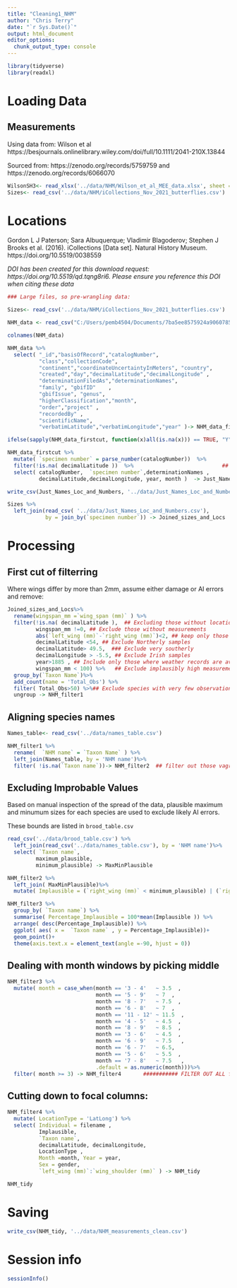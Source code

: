 ```yaml
---
title: "Cleaning1_NHM"
author: "Chris Terry"
date: "`r Sys.Date()`"
output: html_document
editor_options: 
  chunk_output_type: console
---
```


```r
library(tidyverse)
library(readxl)
```

# Loading Data

## Measurements 

Using data from: Wilson et al https://besjournals.onlinelibrary.wiley.com/doi/full/10.1111/2041-210X.13844

Sourced from: 
https://zenodo.org/records/5759759
and
https://zenodo.org/records/6066070

```r
WilsonSH3<- read_xlsx('../data/NHM/Wilson_et_al_MEE_data.xlsx', sheet = 3)
Sizes<- read_csv('../data/NHM/iCollections_Nov_2021_butterflies.csv')
```

# Locations

Gordon L J Paterson; Sara Albuquerque; Vladimir Blagoderov; Stephen J Brooks et al. (2016). iCollections [Data set]. Natural History Museum. https://doi.org/10.5519/0038559

*DOI has been created for this download request: https://doi.org/10.5519/qd.tqng8ri6. Please ensure you reference this DOI when citing these data*

```r
### Large files, so pre-wrangling data: 

Sizes<- read_csv('../data/NHM/iCollections_Nov_2021_butterflies.csv')

NHM_data <- read_csv("C:/Users/pemb4504/Documents/7ba5ee8575924a906078531b9212aec880045725/resource.csv")

colnames(NHM_data)

NHM_data %>%
  select( "_id","basisOfRecord","catalogNumber",
          "class","collectionCode",
          "continent","coordinateUncertaintyInMeters", "country",                 
          "created","day","decimalLatitude","decimalLongitude" ,            
          "determinationFiledAs","determinationNames",  
          "family", "gbifID"    ,                   
          "gbifIssue", "genus",
          "higherClassification","month",      
          "order","project" ,                     
          "recordedBy" ,                 
          "scientificName",               
          "verbatimLatitude","verbatimLongitude","year" )-> NHM_data_firstcut  

ifelse(sapply(NHM_data_firstcut, function(x)all(is.na(x))) == TRUE, "Y","N")

NHM_data_firstcut %>%
  mutate( `specimen number` = parse_number(catalogNumber))  %>%
  filter(!is.na( decimalLatitude ))  %>%                            ## Excluding those without locations 
  select( catalogNumber,  `specimen number`,determinationNames ,
          decimalLatitude,decimalLongitude, year, month )  -> Just_Names_Loc_and_Numbers

write_csv(Just_Names_Loc_and_Numbers, '../data/Just_Names_Loc_and_Numbers.csv')
```

```r
Sizes %>% 
  left_join(read_csv( '../data/Just_Names_Loc_and_Numbers.csv'), 
            by = join_by(`specimen number`)) -> Joined_sizes_and_Locs

```

# Processing

## First cut of filterring

Where wings differ by more than 2mm, assume either damage or AI errors and remove: 

```r
Joined_sizes_and_Locs%>%
  rename(wingspan_mm =`wing_span (mm)` ) %>%
  filter(!is.na( decimalLatitude ),  ## Excluding those without locations 
         wingspan_mm !=0, ## Exclude those without measurements  
         abs(`left_wing (mm)`-`right_wing (mm)`)<2, ## keep only those where the wing measurements are quite similiar  
         decimalLatitude <54, ## Exclude Northerly samples
         decimalLatitude> 49.5,  ### Exclude very southerly
         decimalLongitude > -5.5, ## Exclude Irish samples 
         year>1885 , ## Include only those where weather records are available
         wingspan_mm < 100) %>%   ## Exclude implausibly high measurements 
  group_by(`Taxon Name`)%>%
  add_count(name = 'Total_Obs') %>%
  filter( Total_Obs>50) %>%## Exclude species with very few observations
  ungroup -> NHM_filter1

```

## Aligning species names

```r
Names_table<- read_csv('../data/names_table.csv')

NHM_filter1 %>%
  rename(  `NHM name` = `Taxon Name` ) %>%
  left_join(Names_table, by = 'NHM name')%>%
  filter( !is.na(`Taxon name`))-> NHM_filter2  ## filter out those vagrants etc that are not in the name table because they are not going to be anaylsed

```

## Excluding Improbable Values

Based on manual inspection of the spread of the data, plausible maximum and minumum sizes for each species are used to exclude likely AI errors. 

These bounds are listed in `brood_table.csv`

```r
read_csv('../data/brood_table.csv') %>%
  left_join(read_csv('../data/names_table.csv'), by = 'NHM name')%>%
  select( `Taxon name`,
         maximum_plausible,
         minimum_plausible) -> MaxMinPlausible

NHM_filter2 %>%
  left_join( MaxMinPlausible)%>%
  mutate( Implausible = (`right_wing (mm)` < minimum_plausible) | (`right_wing (mm)` > maximum_plausible))   ->NHM_filter3

NHM_filter3 %>%
  group_by( `Taxon name`) %>%
  summarise( Percentage_Implausible = 100*mean(Implausible )) %>%
  arrange( desc(Percentage_Implausible)) %>%
  ggplot( aes( x =  `Taxon name` , y = Percentage_Implausible))+
  geom_point()+
  theme(axis.text.x = element_text(angle =-90, hjust = 0))
```

## Dealing with month windows by picking middle

```r
NHM_filter3 %>%
  mutate( month = case_when(month == '3 - 4'   ~ 3.5  ,
                            month == '5 - 9'   ~ 7  ,
                            month == '8 - 7'   ~ 7.5  ,
                            month == '6 - 8'   ~ 7  ,
                            month == '11 - 12' ~ 11.5  ,
                            month == '4 - 5'   ~ 4.5  ,
                            month == '8 - 9'   ~ 8.5  ,
                            month == '3 - 6'   ~ 4.5  ,
                            month == '6 - 9'   ~ 7.5   ,
                            month == '6 - 7'   ~ 6.5,
                            month == '5 - 6'   ~ 5.5  ,
                            month == '7 - 8'   ~ 7.5   , 
                            .default = as.numeric(month)))%>%
  filter( month >= 3) -> NHM_filter4       ########### FILTER OUT ALL from Jan and Feb

```

## Cutting down to focal columns:

```r
NHM_filter4 %>%
  mutate( LocationType = 'LatLong') %>%
  select( Individual = filename ,
          Implausible,
          `Taxon name`,
          decimalLatitude, decimalLongitude, 
          LocationType ,
          Month =month, Year = year,
          Sex = gender,
          `left_wing (mm)`:`wing_shoulder (mm)` ) -> NHM_tidy

NHM_tidy
```

# Saving

```r
write_csv(NHM_tidy, '../data/NHM_measurements_clean.csv')
```

# Session info

```r
sessionInfo()
```
